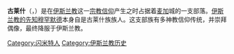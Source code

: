 {{unreferenced|time=2010-08-04T10:58:29+00:00}}
'''古莱什'''（{{lang-ar|قريش|}}，{{lang-en|Quraysh|}}）是在[[伊斯兰教|伊斯兰教]]这一[[宗教信仰|宗教信仰]]产生之时占据着[[麦加|麦加]]城的一支部落。[[伊斯兰教的先知|伊斯兰教的先知]][[穆罕默德|穆罕默德]]本身自是古莱什族族人。这支部族有多神教信仰传统，并崇拜偶像，最终降服于伊斯兰教。
{{islam-stub}}

[[Category:闪米特人|Category:闪米特人]]
[[Category:伊斯兰教历史|Category:伊斯兰教历史]]